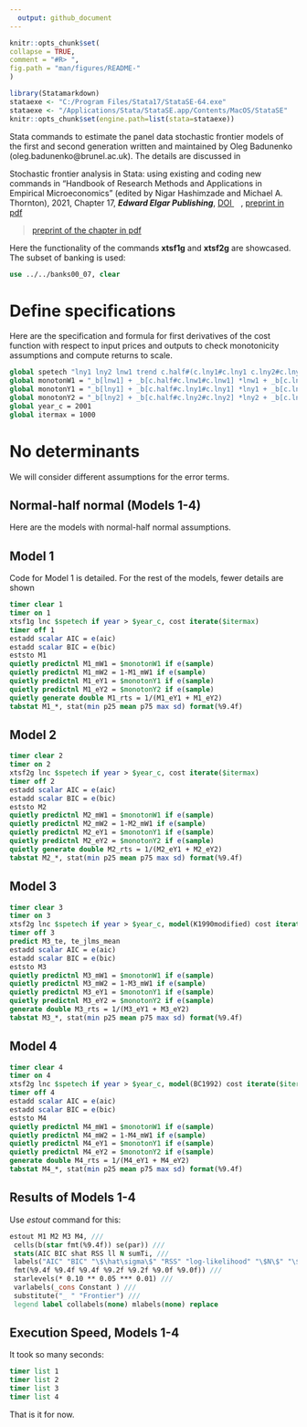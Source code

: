 ```yaml
---
  output: github_document
---
```


<!-- README.md is generated from README.Rmd. Please edit that file -->

  ```r
knitr::opts_chunk$set(
  collapse = TRUE,
  comment = "#R> ",
  fig.path = "man/figures/README-"
)
```

```r
library(Statamarkdown)
stataexe <- "C:/Program Files/Stata17/StataSE-64.exe"
stataexe <- "/Applications/Stata/StataSE.app/Contents/MacOS/StataSE"
knitr::opts_chunk$set(engine.path=list(stata=stataexe))
```

Stata commands to estimate the panel data stochastic frontier models of the first and second generation written and maintained by Oleg Badunenko (oleg.badunenko@brunel.ac.uk). The details are discussed in

Stochastic frontier analysis in Stata: using existing and coding new
commands in "Handbook of Research Methods and Applications in Empirical
Microeconomics" (edited by Nigar Hashimzade and Michael A. Thornton),
2021, Chapter 17, ***Edward Elgar Publishing***, [DOI
<img src="mal/doi.png"  width="12" height="12">](https://doi.org/10.4337/9781788976480.00027), [preprint in pdf](https://drive.proton.me/urls/1JJJQS70CW#vXE9aDuyqBdt)

> [preprint of the chapter in pdf](https://drive.proton.me/urls/1JJJQS70CW#vXE9aDuyqBdt)

Here the functionality of the commands **xtsf1g** and **xtsf2g** are showcased. The subset of banking is used:

```stata
use ../../banks00_07, clear
```

# Define specifications

Here are the specification and formula for first derivatives of the cost function with respect to input prices and outputs to check monotonicity assumptions and compute returns to scale.

```stata
global spetech "lny1 lny2 lnw1 trend c.half#(c.lny1#c.lny1 c.lny2#c.lny2 c.lnw1#c.lnw1) c.lny1#(c.lny2 c.lnw1) c.lny2#c.lnw1 c.trend#(c.lny1 c.lny2 c.lnw1 c.trend#c.half)"
global monotonW1 = "_b[lnw1] + _b[c.half#c.lnw1#c.lnw1] *lnw1 + _b[c.lny1#c.lnw1] *lny1 + _b[c.lny2#c.lnw1] *lny2 + _b[c.trend#c.lnw1] *trend"
global monotonY1 = "_b[lny1] + _b[c.half#c.lny1#c.lny1] *lny1 + _b[c.lny1#c.lny2] *lny2 + _b[c.lny1#c.lnw1] *lnw1 + _b[c.trend#c.lny1] *trend"
global monotonY2 = "_b[lny2] + _b[c.half#c.lny2#c.lny2] *lny2 + _b[c.lny1#c.lny2] *lny1 + _b[c.lny2#c.lnw1] *lnw1 + _b[c.trend#c.lny2] *trend"
global year_c = 2001
global itermax = 1000
```

# No determinants

We will consider different assumptions for the error terms.

## Normal-half normal (Models 1-4)

Here are the models with normal-half normal assumptions.

## Model 1

Code for Model 1 is detailed. For the rest of the models, fewer details are shown

```stata
timer clear 1
timer on 1
xtsf1g lnc $spetech if year > $year_c, cost iterate($itermax)
timer off 1
estadd scalar AIC = e(aic)
estadd scalar BIC = e(bic)
eststo M1
quietly predictnl M1_mW1 = $monotonW1 if e(sample)
quietly predictnl M1_mW2 = 1-M1_mW1 if e(sample)
quietly predictnl M1_eY1 = $monotonY1 if e(sample)
quietly predictnl M1_eY2 = $monotonY2 if e(sample)
quietly generate double M1_rts = 1/(M1_eY1 + M1_eY2)
tabstat M1_*, stat(min p25 mean p75 max sd) format(%9.4f)
```


## Model 2

```stata
timer clear 2
timer on 2
xtsf2g lnc $spetech if year > $year_c, cost iterate($itermax)
timer off 2
estadd scalar AIC = e(aic)
estadd scalar BIC = e(bic)
eststo M2
quietly predictnl M2_mW1 = $monotonW1 if e(sample)
quietly predictnl M2_mW2 = 1-M2_mW1 if e(sample)
quietly predictnl M2_eY1 = $monotonY1 if e(sample)
quietly predictnl M2_eY2 = $monotonY2 if e(sample)
quietly generate double M2_rts = 1/(M2_eY1 + M2_eY2)
tabstat M2_*, stat(min p25 mean p75 max sd) format(%9.4f)
```

## Model 3

```stata
timer clear 3
timer on 3
xtsf2g lnc $spetech if year > $year_c, model(K1990modified) cost iterate($itermax)
timer off 3
predict M3_te, te_jlms_mean
estadd scalar AIC = e(aic)
estadd scalar BIC = e(bic)
eststo M3
quietly predictnl M3_mW1 = $monotonW1 if e(sample)
quietly predictnl M3_mW2 = 1-M3_mW1 if e(sample)
quietly predictnl M3_eY1 = $monotonY1 if e(sample)
quietly predictnl M3_eY2 = $monotonY2 if e(sample)
generate double M3_rts = 1/(M3_eY1 + M3_eY2)
tabstat M3_*, stat(min p25 mean p75 max sd) format(%9.4f)
```

## Model 4

```stata
timer clear 4
timer on 4
xtsf2g lnc $spetech if year > $year_c, model(BC1992) cost iterate($itermax)
timer off 4
estadd scalar AIC = e(aic)
estadd scalar BIC = e(bic)
eststo M4
quietly predictnl M4_mW1 = $monotonW1 if e(sample)
quietly predictnl M4_mW2 = 1-M4_mW1 if e(sample)
quietly predictnl M4_eY1 = $monotonY1 if e(sample)
quietly predictnl M4_eY2 = $monotonY2 if e(sample)
generate double M4_rts = 1/(M4_eY1 + M4_eY2)
tabstat M4_*, stat(min p25 mean p75 max sd) format(%9.4f)
```

## Results of Models 1-4

Use *estout* command for this:

```stata
estout M1 M2 M3 M4, ///
 cells(b(star fmt(%9.4f)) se(par)) ///
 stats(AIC BIC shat RSS ll N sumTi, ///
 labels("AIC" "BIC" "\$\hat\sigma\$" "RSS" "log-likelihood" "\$N\$" "\$\sum T_{i}\$") ///
 fmt(%9.4f %9.4f %9.4f %9.2f %9.2f %9.0f %9.0f)) ///
 starlevels(* 0.10 ** 0.05 *** 0.01) ///
 varlabels(_cons Constant ) ///
 substitute("_ " "Frontier") ///
 legend label collabels(none) mlabels(none) replace
```

## Execution Speed, Models 1-4

It took so many seconds:

```stata
timer list 1
timer list 2
timer list 3
timer list 4
```

That is it for now.



